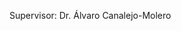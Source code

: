 \begin{center}

[Add Title Here]\\  
Master Seminar Paper\\  
University of Lucerne\\  
\vspace{1em}
\vspace{1em}
Fabian Aiolfi\\
Matrikelnummer: 09-566-019\\
\vspace{1em}
\vspace{1em}
Submitted on : June 1st, 2024

\end{center}

\vspace*{\fill}
Supervisor: Dr. Álvaro Canalejo-Molero
